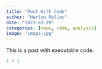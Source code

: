```yaml
---
title: "Post With Code"
author: "Harlow Malloc"
date: "2023-03-29"
categories: [news, code, analysis]
image: "image.jpg"
---
```


This is a post with executable code.

```r
1 + 1
```
